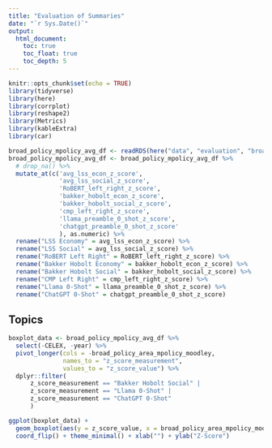 ```yaml
---
title: "Evaluation of Summaries"
date: "`r Sys.Date()`"
output: 
  html_document:
    toc: true
    toc_float: true
    toc_depth: 5
---
```


```r
knitr::opts_chunk$set(echo = TRUE)
library(tidyverse)
library(here)
library(corrplot)
library(reshape2)
library(Metrics)
library(kableExtra)
library(car)
```

```r
broad_policy_mpolicy_avg_df <- readRDS(here("data", "evaluation", "broad_policy_mpolicy_avg_df_preamble_raw_results.rds"))
broad_policy_mpolicy_avg_df <- broad_policy_mpolicy_avg_df %>% 
  # drop_na() %>% 
  mutate_at(c('avg_lss_econ_z_score',
              'avg_lss_social_z_score',
              'RoBERT_left_right_z_score',
              'bakker_hobolt_econ_z_score',
              'bakker_hobolt_social_z_score',
              'cmp_left_right_z_score',
              'llama_preamble_0_shot_z_score',
              'chatgpt_preamble_0_shot_z_score'
              ), as.numeric) %>% 
  rename("LSS Economy" = avg_lss_econ_z_score) %>% 
  rename("LSS Social" = avg_lss_social_z_score) %>% 
  rename("RoBERT Left Right" = RoBERT_left_right_z_score) %>% 
  rename("Bakker Hobolt Economy" = bakker_hobolt_econ_z_score) %>% 
  rename("Bakker Hobolt Social" = bakker_hobolt_social_z_score) %>% 
  rename("CMP Left Right" = cmp_left_right_z_score) %>% 
  rename("Llama 0-Shot" = llama_preamble_0_shot_z_score) %>% 
  rename("ChatGPT 0-Shot" = chatgpt_preamble_0_shot_z_score)
```

## Topics

```r
boxplot_data <- broad_policy_mpolicy_avg_df %>% 
  select(-CELEX, -year) %>% 
  pivot_longer(cols = -broad_policy_area_mpolicy_moodley,
               names_to = "z_score_measurement", 
               values_to = "z_score_value") %>% 
  dplyr::filter(
      z_score_measurement == "Bakker Hobolt Social" |
      z_score_measurement == "Llama 0-Shot" |
      z_score_measurement == "ChatGPT 0-Shot"
      )

ggplot(boxplot_data) +
  geom_boxplot(aes(y = z_score_value, x = broad_policy_area_mpolicy_moodley, fill = z_score_measurement)) +
  coord_flip() + theme_minimal() + xlab("") + ylab("Z-Score")
```